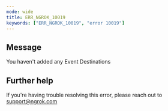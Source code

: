 ```yaml
---
mode: wide
title: ERR_NGROK_10019
keywords: ["ERR_NGROK_10019", "error 10019"]
---
```


## Message

You haven't added any Event Destinations

## Further help

If you're having trouble resolving this error, please reach out to [support@ngrok.com](mailto:support@ngrok.com?subject=Help%20with%20ERR_NGROK_10019)
